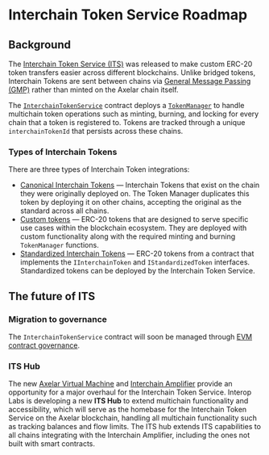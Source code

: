 # Interchain Token Service Roadmap

## Background

The [Interchain Token Service (ITS)](/dev/send-tokens/introduction) was released to make custom ERC-20 token transfers easier across different blockchains. Unlike bridged tokens, Interchain Tokens are sent between chains via [General Message Passing (GMP)](/dev/general-message-passing/overview) rather than minted on the Axelar chain itself.

The [`InterchainTokenService`](https://github.com/axelarnetwork/interchain-token-service/blob/main/contracts/InterchainTokenService.sol) contract deploys a [`TokenManager`](https://github.com/axelarnetwork/interchain-token-service/blob/main/contracts/token-manager/TokenManager.sol) to handle multichain token operations such as minting, burning, and locking for every chain that a token is registered to. Tokens are tracked through a unique `interchainTokenId` that persists across these chains.

### Types of Interchain Tokens

There are three types of Interchain Token integrations:

- [Canonical Interchain Tokens](/dev/send-tokens/glossary#canonical-interchain-token) — Interchain Tokens that exist on the chain they were originally deployed on. The Token Manager duplicates this token by deploying it on other chains, accepting the original as the standard across all chains. 
- [Custom tokens](/dev/send-tokens/glossary#custom-token) — ERC-20 tokens that are designed to serve specific use cases within the blockchain ecosystem. They are deployed with custom functionality along with the required minting and burning `TokenManager` functions.
- [Standardized Interchain Tokens](/dev/send-tokens/glossary#standardized-token) — ERC-20 tokens from a contract that implements the `IInterchainToken` and `IStandardizedToken` interfaces. Standardized tokens can be deployed by the Interchain Token Service.

## The future of ITS

### Migration to governance

The `InterchainTokenService` contract will soon be managed through [EVM contract governance](/learn/evm-governance).

### ITS Hub

The new [Axelar Virtual Machine](https://www.axelar.network/blog/axelar-virtual-machine-future-of-interoperability) and [Interchain Amplifier](/dev/amplifier/introduction) provide an opportunity for a major overhaul for the Interchain Token Service. Interop Labs is developing a new **ITS Hub** to extend multichain functionality and accessibility, which will serve as the homebase for the Interchain Token Service on the Axelar blockchain, handling all multichain functionality such as tracking balances and flow limits. The ITS hub extends ITS capabilities to all chains integrating with the Interchain Amplifier, including the ones not built with smart contracts.
